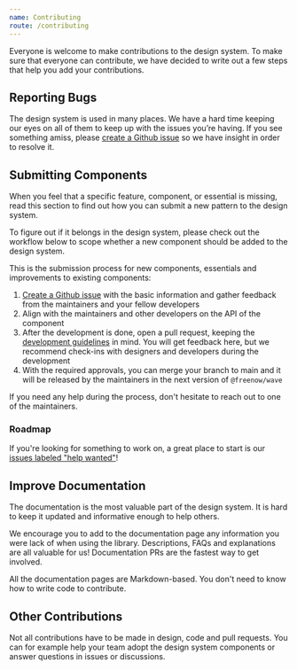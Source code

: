 ```yaml
---
name: Contributing
route: /contributing
---
```



<TitleCard title="Contributing">
    Everyone is welcome to make contributions to the design system. To make sure that everyone can contribute,
    we have decided to write out a few steps that help you add your contributions.
</TitleCard>

## Reporting Bugs

The design system is used in many places. We have a hard time keeping our eyes on all of them to keep up with the issues
you’re having. If you see something amiss, please [create a Github issue](https://github.com/freenowtech/wave/issues/new)
so we have insight in order to resolve it.

## Submitting Components

When you feel that a specific feature, component, or essential is missing, read this section to find out how you can
submit a new pattern to the design system.

To figure out if it belongs in the design system, please check out the workflow below to scope whether a new component
should be added to the design system.

<ImageModal src={workflowImageUrl} alt="Workflow" />

This is the submission process for new components, essentials and improvements to existing components:

1. [Create a Github issue](https://github.com/freenowtech/wave/issues/new) with the basic information and gather
feedback from the maintainers and your fellow developers
2. Align with the maintainers and other developers on the API of the component
3. After the development is done, open a pull request, keeping the
[development guidelines](../CONTRIBUTING.md) in mind. You will get feedback here, but we recommend check-ins with 
designers and developers during the development
4. With the required approvals, you can merge your branch to main and it will be released by the maintainers in the
next version of `@freenow/wave`

If you need any help during the process, don't hesitate to reach out to one of the maintainers.

### Roadmap

If you're looking for something to work on, a great place to start is our [issues labeled "help wanted"](https://github.com/freenowtech/wave/labels/help%20wanted)!

## Improve Documentation

The documentation is the most valuable part of the design system. It is hard to keep it updated and informative enough to
help others.

We encourage you to add to the documentation page any information you were lack of when using the library.
Descriptions, FAQs and explanations are all valuable for us! Documentation PRs are the fastest way to get involved.

All the documentation pages are Markdown-based. You don't need to know how to write code to contribute.


## Other Contributions

Not all contributions have to be made in design, code and pull requests. You can for example help your team adopt the
design system components or answer questions in issues or discussions.
